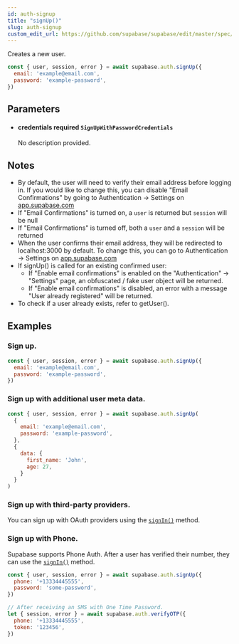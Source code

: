 ```yaml
---
id: auth-signup
title: "signUp()"
slug: auth-signup
custom_edit_url: https://github.com/supabase/supabase/edit/master/spec/supabase_js_v1_legacy.yml
---
```



Creates a new user.

```js
const { user, session, error } = await supabase.auth.signUp({
  email: 'example@email.com',
  password: 'example-password',
})
```


## Parameters


<ul className="method-list-group">
  
<li className="method-list-item">
  <h4 className="method-list-item-label">
    <span className="method-list-item-label-name">
      credentials
    </span>
    <span className="method-list-item-label-badge required">
      required
    </span>
    <span className="method-list-item-validation">
      <code>SignUpWithPasswordCredentials</code>
    </span>
  </h4>
  <div class="method-list-item-description">

No description provided. 

  </div>
  
</li>

</ul>


## Notes

- By default, the user will need to verify their email address before logging in. If you would like to change this, you can disable "Email Confirmations" by going to Authentication -> Settings on [app.supabase.com](https://app.supabase.com)
- If "Email Confirmations" is turned on, a `user` is returned but `session` will be null
- If "Email Confirmations" is turned off, both a `user` and a `session` will be returned
- When the user confirms their email address, they will be redirected to localhost:3000 by default. To change this, you can go to Authentication -> Settings on [app.supabase.com](https://app.supabase.com)
- If signUp() is called for an existing confirmed user:
    - If "Enable email confirmations" is enabled on the "Authentication" -> "Settings" page, an obfuscated / fake user object will be returned.
    - If "Enable email confirmations" is disabled, an error with a message "User already registered" will be returned.
- To check if a user already exists, refer to getUser().










## Examples

### Sign up.



```js
const { user, session, error } = await supabase.auth.signUp({
  email: 'example@email.com',
  password: 'example-password',
})
```

### Sign up with additional user meta data.



```js
const { user, session, error } = await supabase.auth.signUp(
  {
    email: 'example@email.com',
    password: 'example-password',
  },
  {
    data: {
      first_name: 'John',
      age: 27,
    }
  }
)
```

### Sign up with third-party providers.

You can sign up with OAuth providers using the [`signIn()`](/docs/reference/javascript/auth-signin#sign-in-using-third-party-providers) method.

### Sign up with Phone.

Supabase supports Phone Auth. After a user has verified their number, they can use the [`signIn()`](/docs/reference/javascript/auth-signin#sign-in-using-phone) method.


```js
const { user, session, error } = await supabase.auth.signUp({
  phone: '+13334445555',
  password: 'some-password',
})

// After receiving an SMS with One Time Password.
let { session, error } = await supabase.auth.verifyOTP({
  phone: '+13334445555',
  token: '123456',
})
```